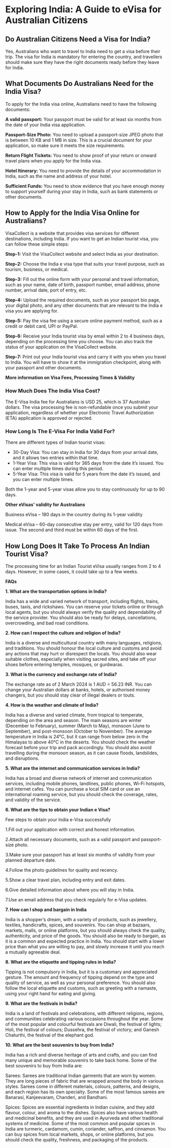 # Exploring India: A Guide to eVisa for Australian Citizens

## Do Australian Citizens Need a Visa for India?

Yes, Australians who want to travel to India need to get a visa before their trip. The visa for India is mandatory for entering the country, and travellers should make sure they have the right documents ready before they leave for India.

## What Documents Do Australians Need for the India Visa?

To apply for the India visa online, Australians need to have the following documents:

**A valid passport:** Your passport must be valid for at least six months from the date of your India visa application.

**Passport-Size Photo:** You need to upload a passport-size JPEG photo that is between 10 KB and 1 MB in size. This is a crucial document for your application, so make sure it meets the size requirements.

**Return Flight Tickets:** You need to show proof of your return or onward travel plans when you apply for the India visa.

**Hotel Itinerary:** You need to provide the details of your accommodation in India, such as the name and address of your hotel.

**Sufficient Funds:** You need to show evidence that you have enough money to support yourself during your stay in India, such as bank statements or other documents.

## How to Apply for the India Visa Online for Australians?

VisaCollect is a website that provides visa services for different destinations, including India. If you want to get an Indian tourist visa, you can follow these simple steps:

**Step-1:** Visit the VisaCollect website and select India as your destination.

**Step-2:** Choose the India e visa type that suits your travel purpose, such as tourism, business, or medical.

**Step-3:** Fill out the online form with your personal and travel information, such as your name, date of birth, passport number, email address, phone number, arrival date, port of entry, etc.

**Step-4:** Upload the required documents, such as your passport bio page, your digital photo, and any other documents that are relevant to the India e visa you are applying for.

**Step-5:** Pay the visa fee using a secure online payment method, such as a credit or debit card, UPI or PayPal.

**Step-6:** Receive your India tourist visa by email within 2 to 4 business days, depending on the processing time you choose. You can also track the status of your application on the VisaCollect website.

**Step-7:** Print out your India tourist visa and carry it with you when you travel to India. You will have to show it at the immigration checkpoint, along with your passport and other documents.

**More information on Visa Fees, Processing Times & Validity**

### How Much Does The India Visa Cost?

The E-Visa India fee for Australians is USD 25, which is 37 Australian dollars. The visa processing fee is non-refundable once you submit your application, regardless of whether your Electronic Travel Authorization (ETA) application is approved or rejected.

### How Long Is The E-Visa For India Valid For?

There are different types of Indian tourist visas:

-   30-Day Visa: You can stay in India for 30 days from your arrival date, and it allows two entries within that time.
-   1-Year Visa: This visa is valid for 365 days from the date it’s issued. You can enter multiple times during this period.
-   5-Year Visa: This visa is valid for 5 years from the date it’s issued, and you can enter multiple times.

Both the 1-year and 5-year visas allow you to stay continuously for up to 90 days.

**Other eVisas’ validity for Australians**

Business eVisa – 180 days in the country during its 1-year validity

Medical eVisa – 60-day consecutive stay per entry, valid for 120 days from issue. The second and third must be within 60 days of the first.

## How Long Does It Take To Process An Indian Tourist Visa?

The processing time for an Indian Tourist eVisa usually ranges from 2 to 4 days. However, in some cases, it could take up to a few weeks.

**FAQs**

**1. What are the transportation options in India?**

India has a wide and varied network of transport, including flights, trains, buses, taxis, and rickshaws. You can reserve your tickets online or through local agents, but you should always verify the quality and dependability of the service provider. You should also be ready for delays, cancellations, overcrowding, and bad road conditions.

**2. How can I respect the culture and religion of India?**

India is a diverse and multicultural country with many languages, religions, and traditions. You should honour the local culture and customs and avoid any actions that may hurt or disrespect the locals. You should also wear suitable clothes, especially when visiting sacred sites, and take off your shoes before entering temples, mosques, or gurdwaras.

**3. What is the currency and exchange rate of India?**

The exchange rate as of 2 March 2024 is 1 AUD = 56.23 INR. You can change your Australian dollars at banks, hotels, or authorised money changers, but you should stay clear of illegal dealers or touts.

**4. How is the weather and climate of India?**

India has a diverse and varied climate, from tropical to temperate, depending on the area and season. The main seasons are winter (December to February), summer (March to May), monsoon (June to September), and post-monsoon (October to November). The average temperature in India is 24°C, but it can range from below zero in the Himalayas to above 40°C in the deserts. You should check the weather forecast before your trip and pack accordingly. You should also avoid travelling during the monsoon season, as it can cause floods, landslides, and disruptions.

**5. What are the internet and communication services in India?**

India has a broad and diverse network of internet and communication services, including mobile phones, landlines, public phones, Wi-Fi hotspots, and internet cafes. You can purchase a local SIM card or use an international roaming service, but you should check the coverage, rates, and validity of the service.

**6. What are the tips to obtain your Indian e Visa?**

Few steps to obtain your India e-Visa successfully

1.Fill out your application with correct and honest information.

2.Attach all necessary documents, such as a valid passport and passport-size photo.

3.Make sure your passport has at least six months of validity from your planned departure date.

4.Follow the photo guidelines for quality and recency.

5.Show a clear travel plan, including entry and exit dates.

6.Give detailed information about where you will stay in India.

7.Use an email address that you check regularly for e-Visa updates.

**7. How can I shop and bargain in India**

India is a shopper’s dream, with a variety of products, such as jewellery, textiles, handicrafts, spices, and souvenirs. You can shop at bazaars, markets, malls, or online platforms, but you should always check the quality, authenticity, and price of the goods. You should also be ready to bargain, as it is a common and expected practice in India. You should start with a lower price than what you are willing to pay, and slowly increase it until you reach a mutually agreeable deal.

**8. What are the etiquette and tipping rules in India?**

Tipping is not compulsory in India, but it is a customary and appreciated gesture. The amount and frequency of tipping depend on the type and quality of service, as well as your personal preference. You should also follow the local etiquette and customs, such as greeting with a namaste, using your right hand for eating and giving.

**9. What are the festivals in India?**

India is a land of festivals and celebrations, with different religions, regions, and communities celebrating various occasions throughout the year. Some of the most popular and colourful festivals are Diwali, the festival of lights; Holi, the festival of colours; Dussehra, the festival of victory; and Ganesh Chaturthi, the festival of the elephant god.

**10. What are the best souvenirs to buy from India?**

India has a rich and diverse heritage of arts and crafts, and you can find many unique and memorable souvenirs to take back home. Some of the best souvenirs to buy from India are:

Sarees: Sarees are traditional Indian garments that are worn by women. They are long pieces of fabric that are wrapped around the body in various styles. Sarees come in different materials, colours, patterns, and designs, and each region has its own specialty. Some of the most famous sarees are Banarasi, Kanjeevaram, Chanderi, and Bandhani.

Spices: Spices are essential ingredients in Indian cuisine, and they add flavour, colour, and aroma to the dishes. Spices also have various health and medicinal benefits, and they are used in Ayurveda and other traditional systems of medicine. Some of the most common and popular spices in India are turmeric, cardamom, cumin, coriander, saffron, and cinnamon. You can buy spices from local markets, shops, or online platforms, but you should check the quality, freshness, and packaging of the products.
